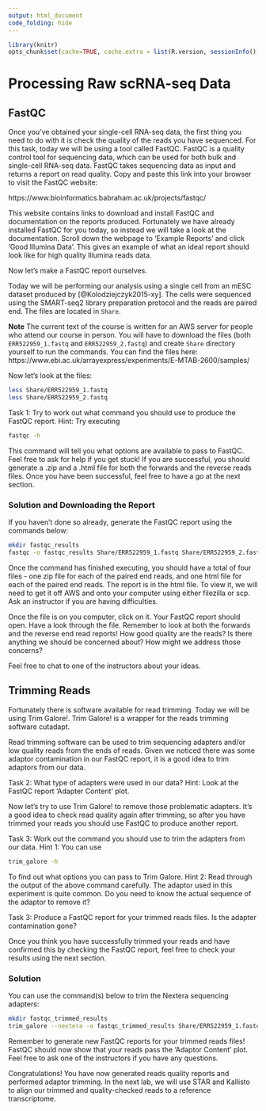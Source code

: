 ```yaml
---
output: html_document
code_folding: hide
---
```


```r
library(knitr)
opts_chunk$set(cache=TRUE, cache.extra = list(R.version, sessionInfo()))
```

# Processing Raw scRNA-seq Data

## FastQC

Once you've obtained your single-cell RNA-seq data, the first thing you need to do with it is check the quality of the reads you have sequenced. For this task, today we will be using a tool called FastQC. FastQC is a quality control tool for sequencing data, which can be used for both bulk and single-cell RNA-seq data. FastQC takes sequencing data as input and returns a report on read quality. Copy and paste this link into your browser to visit the FastQC website:

https://www.bioinformatics.babraham.ac.uk/projects/fastqc/

This website contains links to download and install FastQC and documentation on the reports produced. Fortunately we have already installed FastQC for you today, so instead we will take a look at the documentation. Scroll down the webpage to 'Example Reports' and click 'Good Illumina Data'. This gives an example of what an ideal report should look like for high quality Illumina reads data.

Now let's make a FastQC report ourselves.

Today we will be performing our analysis using a single cell from an mESC dataset produced by [@Kolodziejczyk2015-xy]. The cells were sequenced using the SMART-seq2 library preparation protocol and the reads are paired end. The files are located in `Share`. 

__Note__ The current text of the course is written for an AWS server for people who attend our course in person. You will have to download the files (both `ERR522959_1.fastq` and `ERR522959_2.fastq`) and create `Share` directory yourself to run the commands. You can find the files here: https://www.ebi.ac.uk/arrayexpress/experiments/E-MTAB-2600/samples/

Now let's look at the files:
```bash
less Share/ERR522959_1.fastq
less Share/ERR522959_2.fastq
```

Task 1: Try to work out what command you should use to produce the FastQC report. Hint: Try executing

```bash
fastqc -h
```

This command will tell you what options are available to pass to FastQC. Feel free to ask for help if you get stuck! If you are successful, you should generate a .zip and a .html file for both the forwards and the reverse reads files. Once you have been successful, feel free to have a go at the next section.


### Solution and Downloading the Report

If you haven't done so already, generate the FastQC report using the commands below:

```bash
mkdir fastqc_results
fastqc -o fastqc_results Share/ERR522959_1.fastq Share/ERR522959_2.fastq
```

Once the command has finished executing, you should have a total of four files - one zip file for each of the paired end reads, and one html file for each of the paired end reads. The report is in the html file. To view it, we will need to get it off AWS and onto your computer using either filezilla or scp. Ask an instructor if you are having difficulties.

Once the file is on you computer, click on it. Your FastQC report should open. Have a look through the file. Remember to look at both the forwards and the reverse end read reports! How good quality are the reads? Is there anything we should be concerned about? How might we address those concerns?

Feel free to chat to one of the instructors about your ideas.

## Trimming Reads

Fortunately there is software available for read trimming. Today we will be using Trim Galore!. Trim Galore! is a wrapper for the reads trimming software cutadapt.

Read trimming software can be used to trim sequencing adapters and/or low quality reads from the ends of reads. Given we noticed there was some adaptor contamination in our FastQC report, it is a good idea to trim adaptors from our data.

Task 2: What type of adapters were used in our data? Hint: Look at the FastQC report 'Adapter Content' plot.

Now let's try to use Trim Galore! to remove those problematic adapters. It's a good idea to check read quality again after trimming, so after you have trimmed your reads you should use FastQC to produce another report.

Task 3: Work out the command you should use to trim the adapters from our data. Hint 1: You can use 

```bash
trim_galore -h
```

To find out what options you can pass to Trim Galore.
Hint 2: Read through the output of the above command carefully. The adaptor used in this experiment is quite common. Do you need to know the actual sequence of the adaptor to remove it?

Task 3: Produce a FastQC report for your trimmed reads files. Is the adapter contamination gone?

Once you think you have successfully trimmed your reads and have confirmed this by checking the FastQC report, feel free to check your results using the next section.

### Solution

You can use the command(s) below to trim the Nextera sequencing adapters:

```bash
mkdir fastqc_trimmed_results
trim_galore --nextera -o fastqc_trimmed_results Share/ERR522959_1.fastq Share/ERR522959_2.fastq
```

Remember to generate new FastQC reports for your trimmed reads files! FastQC should now show that your reads pass the 'Adaptor Content' plot. Feel free to ask one of the instructors if you have any questions.

Congratulations! You have now generated reads quality reports and performed adaptor trimming. In the next lab, we will use STAR and Kallisto to align our trimmed and quality-checked reads to a reference transcriptome.


